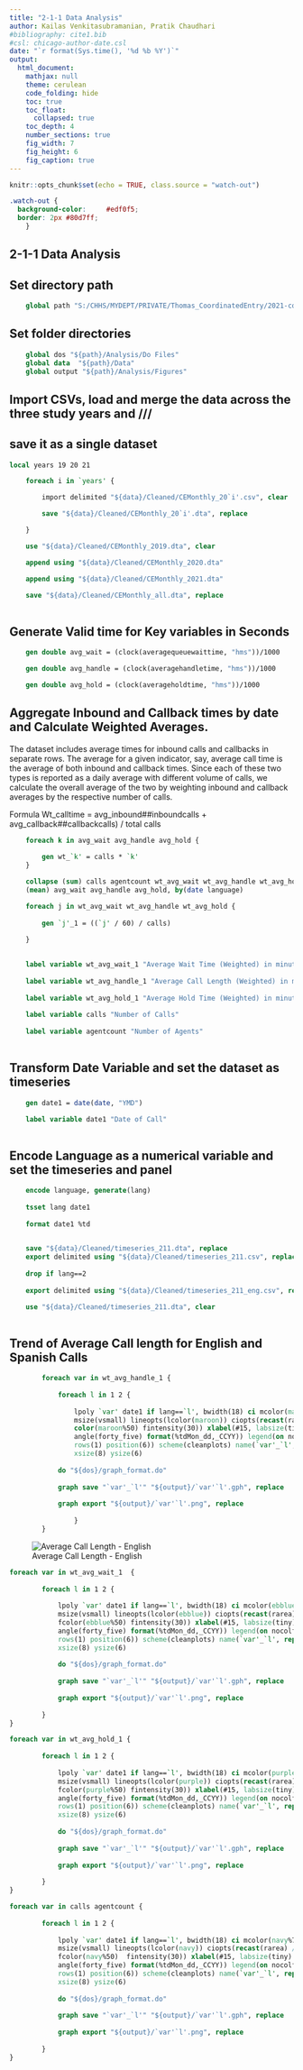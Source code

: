 ```yaml
---
title: "2-1-1 Data Analysis"
author: Kailas Venkitasubramanian, Pratik Chaudhari
#bibliography: cite1.bib
#csl: chicago-author-date.csl
date: "`r format(Sys.time(), '%d %b %Y')`"
output:
  html_document:
    mathjax: null 
    theme: cerulean 
    code_folding: hide
    toc: true
    toc_float: 
      collapsed: true
    toc_depth: 4
    number_sections: true
    fig_width: 7
    fig_height: 6
    fig_caption: true
---
```


```r
knitr::opts_chunk$set(echo = TRUE, class.source = "watch-out")
```

```css
.watch-out {
  background-color: 	#edf0f5;
  border: 2px #80d7ff;
    }
```

<style>
    pre {
        border: 0;
    }
</style>

## 2-1-1 Data Analysis


## Set directory path

```stata

	global path "S:/CHHS/MYDEPT/PRIVATE/Thomas_CoordinatedEntry/2021-coordinated-entry-analysis"

```

## Set folder directories

```stata
	
	global dos "${path}/Analysis/Do Files"
	global data  "${path}/Data"
	global output "${path}/Analysis/Figures"

```

## Import CSVs, load and merge the data across the three study years and ///
## save it as a single dataset
	
```stata

local years 19 20 21

	foreach i in `years' {

		import delimited "${data}/Cleaned/CEMonthly_20`i'.csv", clear

		save "${data}/Cleaned/CEMonthly_20`i'.dta", replace

	}

```
```stata
	use "${data}/Cleaned/CEMonthly_2019.dta", clear

	append using "${data}/Cleaned/CEMonthly_2020.dta"

	append using "${data}/Cleaned/CEMonthly_2021.dta"

	save "${data}/Cleaned/CEMonthly_all.dta", replace
	
```

## Generate Valid time for Key variables in Seconds

```stata

	gen double avg_wait = (clock(averagequeuewaittime, "hms"))/1000

	gen double avg_handle = (clock(averagehandletime, "hms"))/1000

	gen double avg_hold = (clock(averageholdtime, "hms"))/1000

```

## Aggregate Inbound and Callback times by date and Calculate Weighted Averages. 

The dataset includes average times for inbound calls and callbacks in separate rows. 
The average for a given indicator, say, average call time is the average of both inbound
and callback times. Since each of these two types is reported as a daily average with
different volume of calls, we calculate the overall average of the two by 
weighting inbound and callback averages by the respective number of calls. 

Formula Wt_calltime = avg_inbound##inboundcalls + avg_callback##callbackcalls) / total calls

```stata

	foreach k in avg_wait avg_handle avg_hold {
		
		gen wt_`k' = calls * `k' 
	}

```

```stata
	collapse (sum) calls agentcount wt_avg_wait wt_avg_handle wt_avg_hold ///
	(mean) avg_wait avg_handle avg_hold, by(date language)

```
	
```stata

	foreach j in wt_avg_wait wt_avg_handle wt_avg_hold {
	
		gen `j'_1 = ((`j' / 60) / calls)
		
	}
	
```
	
```stata


	label variable wt_avg_wait_1 "Average Wait Time (Weighted) in minutes"
	
	label variable wt_avg_handle_1 "Average Call Length (Weighted) in minutes"
	
	label variable wt_avg_hold_1 "Average Hold Time (Weighted) in minutes"
	
	label variable calls "Number of Calls"
	
	label variable agentcount "Number of Agents"
	
```

## Transform Date Variable and set the dataset as timeseries

```stata

	gen date1 = date(date, "YMD")

	label variable date1 "Date of Call"
	
```	
	


## Encode Language as a numerical variable and set the timeseries and panel

```stata

	encode language, generate(lang)
	
	tsset lang date1
	
	format date1 %td
	
```
	
```stata

	save "${data}/Cleaned/timeseries_211.dta", replace
	export delimited using "${data}/Cleaned/timeseries_211.csv", replace
	
	drop if lang==2
	
	export delimited using "${data}/Cleaned/timeseries_211_eng.csv", replace

```	

```stata
	
	use "${data}/Cleaned/timeseries_211.dta", clear
	
```

## Trend of Average Call length for English and Spanish Calls

```stata

		foreach var in wt_avg_handle_1 {
	
			foreach l in 1 2 {
			
				lpoly `var' date1 if lang==`l', bwidth(18) ci mcolor(maroon%70) ///
				msize(vsmall) lineopts(lcolor(maroon)) ciopts(recast(rarea) ///
				color(maroon%50) fintensity(30)) xlabel(#15, labsize(tiny) ///
				angle(forty_five) format(%tdMon_dd,_CCYY)) legend(on nocolfirst ///
				rows(1)	position(6)) scheme(cleanplots)	name(`var'_`l', replace) ///
				xsize(8) ysize(6) 
			
			do "${dos}/graph_format.do"
			
			graph save "`var'_`l'" "${output}/`var'`l'.gph", replace
			
			graph export "${output}/`var'`l'.png", replace
			
				}
		}

```
![Average Call Length - English](Figures/wt_avg_handle_11.png)


```stata

foreach var in wt_avg_wait_1  {
	
		foreach l in 1 2 {
			
			lpoly `var' date1 if lang==`l', bwidth(18) ci mcolor(ebblue%70) ///
			msize(vsmall) lineopts(lcolor(ebblue)) ciopts(recast(rarea) ///
			fcolor(ebblue%50) fintensity(30)) xlabel(#15, labsize(tiny) ///
			angle(forty_five) format(%tdMon_dd,_CCYY)) legend(on nocolfirst ///
			rows(1) position(6)) scheme(cleanplots) name(`var'_`l', replace) ///
			xsize(8) ysize(6) 
			
			do "${dos}/graph_format.do"
			
			graph save "`var'_`l'" "${output}/`var'`l'.gph", replace
			
			graph export "${output}/`var'`l'.png", replace
			
		}
}

```


```stata

foreach var in wt_avg_hold_1 {
	
		foreach l in 1 2 {
			
			lpoly `var' date1 if lang==`l', bwidth(18) ci mcolor(purple%70) ///
			msize(vsmall) lineopts(lcolor(purple)) ciopts(recast(rarea) /// 
			fcolor(purple%50) fintensity(30)) xlabel(#15, labsize(tiny) /// 
			angle(forty_five) format(%tdMon_dd,_CCYY)) legend(on nocolfirst ///
			rows(1) position(6)) scheme(cleanplots) name(`var'_`l', replace) ///
			xsize(8) ysize(6) 
			
			do "${dos}/graph_format.do"
			
			graph save "`var'_`l'" "${output}/`var'`l'.gph", replace
			
			graph export "${output}/`var'`l'.png", replace
			
		}
}

```

```stata

foreach var in calls agentcount {
	
		foreach l in 1 2 {
			
			lpoly `var' date1 if lang==`l', bwidth(18) ci mcolor(navy%70) ///
			msize(vsmall) lineopts(lcolor(navy)) ciopts(recast(rarea) ///
			fcolor(navy%50)  fintensity(30)) xlabel(#15, labsize(tiny) ///
			angle(forty_five) format(%tdMon_dd,_CCYY)) legend(on nocolfirst ///
			rows(1) position(6)) scheme(cleanplots) name(`var'_`l', replace) ///
			xsize(8) ysize(6) 
			
			do "${dos}/graph_format.do"
			
			graph save "`var'_`l'" "${output}/`var'`l'.gph", replace
			
			graph export "${output}/`var'`l'.png", replace
			
		}
}

```








